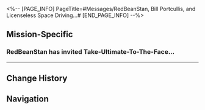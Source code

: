 <%-- [PAGE_INFO]
PageTitle=#Messages/RedBeanStan, Bill Portcullis, and Licenseless Space Driving...#
[END_PAGE_INFO] --%>
{{Messages Infobox
|id           = 114
|image        = NPC RedBeanStan, Bill Portcullis, and Licenseless Space Driving... Icon.png
|type         = Group
|participants = [[Bill Portcullis]]; [[Licenseless Space Driving]]; [[RedBeanStan]]; [[Trailblazer]]
|faction      = Herta Space Station
}}

==Mission-Specific==
===RedBeanStan has invited Take-Ultimate-To-The-Face...===
{{Messages
|start_condition = 
|text =
:{{DIcon|Warning}} RedBeanStan has invited Take-Ultimate-To-The-Face to the group chat.
:'''RedBeanStan:''' Hey, I've got some juicy gossip!
:'''RedBeanStan:''' The IPC is sending their guys to the space station!
:{Choice} Go on?
:'''(Trailblazer):''' Go on?
:'''Bill Portcullis:''' For real?
:'''Bill Portcullis:''' Where are they?
:'''Licenseless Space Driving:''' They just sneaked in without any notice
:'''Licenseless Space Driving:''' I've got a hunch that IPC caught wind of the Genius Society big shots having a meeting, and now they're planning to work with them on the Simulated Universe project
:'''Bill Portcullis:''' So... who's coming?
;{Accepted Mission: Gold and Gears: The Beginning}
}}
----

==Change History==
{{Change History|1.6}}

==Navigation==
{{Messages Navbox}}